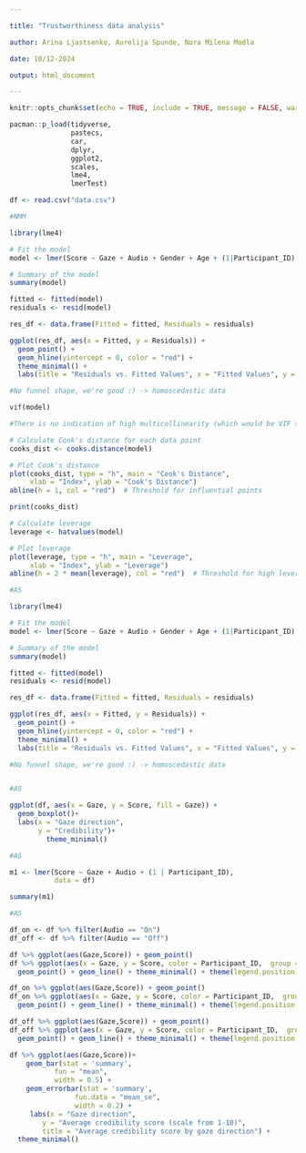 ```yaml
---

title: "Trustworthiness data analysis"

author: Arina Ljastsenko, Aurelija Spunde, Nora Milena Modla

date: 10/12-2024

output: html_document

---
```


```r

knitr::opts_chunk$set(echo = TRUE, include = TRUE, message = FALSE, warning = FALSE)  

pacman::p_load(tidyverse,  
               pastecs,  
               car, 
               dplyr, 
               ggplot2, 
               scales,
               lme4,
               lmerTest)

```

```r

df <- read.csv("data.csv")

```

```r
#NMM

library(lme4)

# Fit the model
model <- lmer(Score ~ Gaze + Audio + Gender + Age + (1|Participant_ID) + (1|Story), data = df)

# Summary of the model
summary(model)

```

```r

fitted <- fitted(model)
residuals <- resid(model)

res_df <- data.frame(Fitted = fitted, Residuals = residuals)

ggplot(res_df, aes(x = Fitted, y = Residuals)) +
  geom_point() +
  geom_hline(yintercept = 0, color = "red") +
  theme_minimal() +
  labs(title = "Residuals vs. Fitted Values", x = "Fitted Values", y = "Residuals")

#No funnel shape, we're good :) -> homoscedastic data
```

```r

vif(model)

#There is no indication of high multicollinearity (which would be VIF > 5-10 values)
```

```r

# Calculate Cook's distance for each data point
cooks_dist <- cooks.distance(model)

# Plot Cook's distance
plot(cooks_dist, type = "h", main = "Cook's Distance", 
     xlab = "Index", ylab = "Cook's Distance")
abline(h = 1, col = "red")  # Threshold for influential points

print(cooks_dist)

# Calculate leverage
leverage <- hatvalues(model)

# Plot leverage
plot(leverage, type = "h", main = "Leverage", 
     xlab = "Index", ylab = "Leverage")
abline(h = 2 * mean(leverage), col = "red")  # Threshold for high leverage

```


```r
#AS

library(lme4)

# Fit the model
model <- lmer(Score ~ Gaze + Audio + Gender + Age + (1|Participant_ID) + (1|Story), data = df)

# Summary of the model
summary(model)

```

```r

fitted <- fitted(model)
residuals <- resid(model)

res_df <- data.frame(Fitted = fitted, Residuals = residuals)

ggplot(res_df, aes(x = Fitted, y = Residuals)) +
  geom_point() +
  geom_hline(yintercept = 0, color = "red") +
  theme_minimal() +
  labs(title = "Residuals vs. Fitted Values", x = "Fitted Values", y = "Residuals")

#No funnel shape, we're good :) -> homoscedastic data
```

```r



```


```r
#AS

ggplot(df, aes(x = Gaze, y = Score, fill = Gaze)) +
  geom_boxplot()+
  labs(x = "Gaze direction",
       y = "Credibility")+
         theme_minimal()

```

```r
#AS

m1 <- lmer(Score ~ Gaze + Audio + (1 | Participant_ID), 
           data = df)

summary(m1)

```


```r
#AS

df_on <- df %>% filter(Audio == "On")
df_off <- df %>% filter(Audio == "Off")

df %>% ggplot(aes(Gaze,Score)) + geom_point()
df %>% ggplot(aes(x = Gaze, y = Score, color = Participant_ID,  group = Participant_ID)) +
  geom_point() + geom_line() + theme_minimal() + theme(legend.position = "none")

df_on %>% ggplot(aes(Gaze,Score)) + geom_point()
df_on %>% ggplot(aes(x = Gaze, y = Score, color = Participant_ID,  group = Participant_ID)) +
  geom_point() + geom_line() + theme_minimal() + theme(legend.position = "none")

df_off %>% ggplot(aes(Gaze,Score)) + geom_point()
df_off %>% ggplot(aes(x = Gaze, y = Score, color = Participant_ID,  group = Participant_ID)) +
  geom_point() + geom_line() + theme_minimal() + theme(legend.position = "none")

df %>% ggplot(aes(Gaze,Score))+
    geom_bar(stat = 'summary',
           fun = "mean",
           width = 0.5) +
    geom_errorbar(stat = 'summary',
                fun.data = "mean_se",
                width = 0.2) +
     labs(x = "Gaze direction", 
        y = "Average credibility score (scale from 1-10)", 
        title = "Average credibility score by gaze direction") +
  theme_minimal()

```
